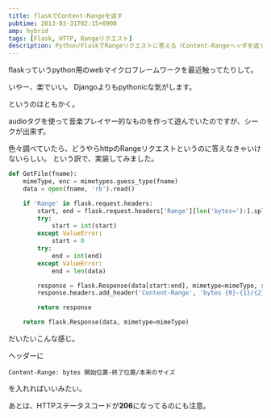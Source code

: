 ```yaml
---
title: flaskでContent-Rangeを返す
pubtime: 2013-03-31T02:15+0900
amp: hybrid
tags: [Flask, HTTP, Rangeリクエスト]
description: Python/FlaskでRangeリクエストに答える（Content-Rangeヘッダを返す）方法です。
---
```


flaskっていうpython用のwebマイクロフレームワークを最近触ってたりして。

いやー、楽でいい。
Djangoよりもpythonicな気がします。

というのはともかく。

audioタグを使って音楽プレイヤー的なものを作って遊んでいたのですが、シークが出来ず。

色々調べていたら、どうやらhttpのRangeリクエストというのに答えなきゃいけないらしい。
という訳で、実装してみました。

``` python
def GetFile(fname):
	mimeType, enc = mimetypes.guess_type(fname)
	data = open(fname, 'rb').read()

	if 'Range' in flask.request.headers:
		start, end = flask.request.headers['Range'][len('bytes='):].split('-')
		try:
			start = int(start)
		except ValueError:
			start = 0
		try:
			end = int(end)
		except ValueError:
			end = len(data)

		response = flask.Response(data[start:end], mimetype=mimeType, statut=206)
		response.headers.add_header('Content-Range', 'bytes {0}-{1}/{2}'.format(start, end-1, len(data)))

		return response

	return flask.Response(data, mimetype=mimeType)
```
だいたいこんな感じ。

ヘッダーに
```
Content-Range: bytes 開始位置-終了位置/本来のサイズ
```
を入れればいいみたい。

あとは、HTTPステータスコードが**206**になってるのにも注意。
